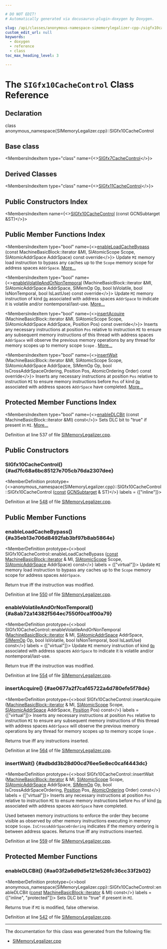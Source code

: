 ```yaml
---

# DO NOT EDIT!
# Automatically generated via docusaurus-plugin-doxygen by Doxygen.

slug: /api/classes/anonymous-namespace-simemorylegalizer-cpp-/sigfx10cachecontrol
custom_edit_url: null
keywords:
  - doxygen
  - reference
  - class
toc_max_heading_level: 3

---
```





# The `SIGfx10CacheControl` Class Reference

<DoxygenPage pluginConfig={pluginConfig}>



## Declaration

<CodeBlock>class anonymous_namespace{SIMemoryLegalizer.cpp}::SIGfx10CacheControl</CodeBlock>

## Base class

<MembersIndex>

<MembersIndexItem
  type="class"
  name={<><a href="/docs/api/classes/anonymous-namespace-simemorylegalizer-cpp-/sigfx7cachecontrol">SIGfx7CacheControl</a></>}>
</MembersIndexItem>

</MembersIndex>

## Derived Classes

<MembersIndex>

<MembersIndexItem
  type="class"
  name={<><a href="/docs/api/classes/anonymous-namespace-simemorylegalizer-cpp-/sigfx11cachecontrol">SIGfx11CacheControl</a></>}>
</MembersIndexItem>

</MembersIndex>

## Public Constructors Index

<MembersIndex>

<MembersIndexItem
  name={<><a href="#ad7fc68a6bc85127e705cb76da2307dee">SIGfx10CacheControl</a> (const GCNSubtarget &amp;ST)</>}>
</MembersIndexItem>

</MembersIndex>

## Public Member Functions Index

<MembersIndex>

<MembersIndexItem
  type="bool"
  name={<><a href="#a35eb13e706d8492fab3bf97b8ab5864e">enableLoadCacheBypass</a> (const MachineBasicBlock::iterator &amp;MI, SIAtomicScope Scope, SIAtomicAddrSpace AddrSpace) const override</>}>
Update <code>MI</code> memory load instruction to bypass any caches up to the <code>Scope</code> memory scope for address spaces <code>AddrSpace</code>. <a href="#a35eb13e706d8492fab3bf97b8ab5864e">More...</a>
</MembersIndexItem>

<MembersIndexItem
  type="bool"
  name={<><a href="#a8ab72a14382f564ec7550f0ca1f00a79">enableVolatileAndOrNonTemporal</a> (MachineBasicBlock::iterator &amp;MI, SIAtomicAddrSpace AddrSpace, SIMemOp Op, bool IsVolatile, bool IsNonTemporal, bool IsLastUse) const override</>}>
Update <code>MI</code> memory instruction of kind <code><a href="/docs/api/namespaces/llvm/#ab471937b9a227e70c7fe8bd9604014d6">Op</a></code> associated with address spaces <code>AddrSpace</code> to indicate it is volatile and/or nontemporal/last-use. <a href="#a8ab72a14382f564ec7550f0ca1f00a79">More...</a>
</MembersIndexItem>

<MembersIndexItem
  type="bool"
  name={<><a href="#ae0677a2f7caf45722a4d780efe5f78de">insertAcquire</a> (MachineBasicBlock::iterator &amp;MI, SIAtomicScope Scope, SIAtomicAddrSpace AddrSpace, Position Pos) const override</>}>
Inserts any necessary instructions at position <code>Pos</code> relative to instruction <code>MI</code> to ensure any subsequent memory instructions of this thread with address spaces <code>AddrSpace</code> will observe the previous memory operations by any thread for memory scopes up to memory scope <code>Scope</code> . <a href="#ae0677a2f7caf45722a4d780efe5f78de">More...</a>
</MembersIndexItem>

<MembersIndexItem
  type="bool"
  name={<><a href="#adbdd3b28d00cd76ee5e8ec0caf4443dc">insertWait</a> (MachineBasicBlock::iterator &amp;MI, SIAtomicScope Scope, SIAtomicAddrSpace AddrSpace, SIMemOp Op, bool IsCrossAddrSpaceOrdering, Position Pos, AtomicOrdering Order) const override</>}>
Inserts any necessary instructions at position <code>Pos</code> relative to instruction <code>MI</code> to ensure memory instructions before <code>Pos</code> of kind <code><a href="/docs/api/namespaces/llvm/#ab471937b9a227e70c7fe8bd9604014d6">Op</a></code> associated with address spaces <code>AddrSpace</code> have completed. <a href="#adbdd3b28d00cd76ee5e8ec0caf4443dc">More...</a>
</MembersIndexItem>

</MembersIndex>

## Protected Member Functions Index

<MembersIndex>

<MembersIndexItem
  type="bool"
  name={<><a href="#aa03f2a6d9d5e121e526fc36cc33f2b02">enableDLCBit</a> (const MachineBasicBlock::iterator &amp;MI) const</>}>
Sets DLC bit to &quot;true&quot; if present in <code>MI</code>. <a href="#aa03f2a6d9d5e121e526fc36cc33f2b02">More...</a>
</MembersIndexItem>

</MembersIndex>


Definition at line 537 of file <a href="/docs/api/files/lib/lib/target/lib/target/amdgpu/simemorylegalizer-cpp">SIMemoryLegalizer.cpp</a>.

<SectionDefinition>

## Public Constructors

### SIGfx10CacheControl() {#ad7fc68a6bc85127e705cb76da2307dee}

<MemberDefinition
  prototype={<>anonymous&#95;namespace&#123;SIMemoryLegalizer.cpp&#125;::SIGfx10CacheControl::SIGfx10CacheControl (<a href="/docs/api/files/lib/lib/target/lib/target/aarch64/aarch64promoteconstant-cpp/#a90f8350fecae261c25be85d38b451bff">const</a> <a href="/docs/api/classes/llvm/gcnsubtarget">GCNSubtarget</a> &amp; ST)</>}
  labels = {["inline"]}>

Definition at line <a href="/docs/api/files/lib/lib/target/lib/target/amdgpu/simemorylegalizer-cpp/#l00548">548</a> of file <a href="/docs/api/files/lib/lib/target/lib/target/amdgpu/simemorylegalizer-cpp">SIMemoryLegalizer.cpp</a>.
</MemberDefinition>

</SectionDefinition>

<SectionDefinition>

## Public Member Functions

### enableLoadCacheBypass() {#a35eb13e706d8492fab3bf97b8ab5864e}

<MemberDefinition
  prototype={<>bool SIGfx10CacheControl::enableLoadCacheBypass (<a href="/docs/api/files/lib/lib/target/lib/target/aarch64/aarch64promoteconstant-cpp/#a90f8350fecae261c25be85d38b451bff">const</a> <a href="/docs/api/classes/llvm/machinebasicblock/#ae34c996b58df9b9ce6695a0c8b70c533">MachineBasicBlock::iterator</a> &amp; MI, <a href="/docs/api/namespaces/anonymous-simemorylegalizer-cpp-/#a3a7d6d0a72ccf09bee528f6baa0bf974">SIAtomicScope</a> Scope, <a href="/docs/api/namespaces/anonymous-simemorylegalizer-cpp-/#a468bcaf55f58682520bae3261b54cc95">SIAtomicAddrSpace</a> AddrSpace) const</>}
  labels = {["virtual"]}>
Update <code>MI</code> memory load instruction to bypass any caches up to the <code>Scope</code> memory scope for address spaces <code>AddrSpace</code>.

Return true iff the instruction was modified.

Definition at line <a href="/docs/api/files/lib/lib/target/lib/target/amdgpu/simemorylegalizer-cpp/#l00550">550</a> of file <a href="/docs/api/files/lib/lib/target/lib/target/amdgpu/simemorylegalizer-cpp">SIMemoryLegalizer.cpp</a>.
</MemberDefinition>

### enableVolatileAndOrNonTemporal() {#a8ab72a14382f564ec7550f0ca1f00a79}

<MemberDefinition
  prototype={<>bool SIGfx10CacheControl::enableVolatileAndOrNonTemporal (<a href="/docs/api/classes/llvm/machinebasicblock/#ae34c996b58df9b9ce6695a0c8b70c533">MachineBasicBlock::iterator</a> &amp; MI, <a href="/docs/api/namespaces/anonymous-simemorylegalizer-cpp-/#a468bcaf55f58682520bae3261b54cc95">SIAtomicAddrSpace</a> AddrSpace, <a href="/docs/api/namespaces/anonymous-simemorylegalizer-cpp-/#a7d1379b61882d548830c6e5b216942a9">SIMemOp</a> Op, bool IsVolatile, bool IsNonTemporal, bool IsLastUse) const</>}
  labels = {["virtual"]}>
Update <code>MI</code> memory instruction of kind <code><a href="/docs/api/namespaces/llvm/#ab471937b9a227e70c7fe8bd9604014d6">Op</a></code> associated with address spaces <code>AddrSpace</code> to indicate it is volatile and/or nontemporal/last-use.

Return true iff the instruction was modified.

Definition at line <a href="/docs/api/files/lib/lib/target/lib/target/amdgpu/simemorylegalizer-cpp/#l00554">554</a> of file <a href="/docs/api/files/lib/lib/target/lib/target/amdgpu/simemorylegalizer-cpp">SIMemoryLegalizer.cpp</a>.
</MemberDefinition>

### insertAcquire() {#ae0677a2f7caf45722a4d780efe5f78de}

<MemberDefinition
  prototype={<>bool SIGfx10CacheControl::insertAcquire (<a href="/docs/api/classes/llvm/machinebasicblock/#ae34c996b58df9b9ce6695a0c8b70c533">MachineBasicBlock::iterator</a> &amp; MI, <a href="/docs/api/namespaces/anonymous-simemorylegalizer-cpp-/#a3a7d6d0a72ccf09bee528f6baa0bf974">SIAtomicScope</a> Scope, <a href="/docs/api/namespaces/anonymous-simemorylegalizer-cpp-/#a468bcaf55f58682520bae3261b54cc95">SIAtomicAddrSpace</a> AddrSpace, <a href="/docs/api/namespaces/anonymous-simemorylegalizer-cpp-/#a9e7ad3c4e4254ff96b3ddbd4a6515dc2">Position</a> Pos) const</>}
  labels = {["virtual"]}>
Inserts any necessary instructions at position <code>Pos</code> relative to instruction <code>MI</code> to ensure any subsequent memory instructions of this thread with address spaces <code>AddrSpace</code> will observe the previous memory operations by any thread for memory scopes up to memory scope <code>Scope</code> .

Returns true iff any instructions inserted.

Definition at line <a href="/docs/api/files/lib/lib/target/lib/target/amdgpu/simemorylegalizer-cpp/#l00564">564</a> of file <a href="/docs/api/files/lib/lib/target/lib/target/amdgpu/simemorylegalizer-cpp">SIMemoryLegalizer.cpp</a>.
</MemberDefinition>

### insertWait() {#adbdd3b28d00cd76ee5e8ec0caf4443dc}

<MemberDefinition
  prototype={<>bool SIGfx10CacheControl::insertWait (<a href="/docs/api/classes/llvm/machinebasicblock/#ae34c996b58df9b9ce6695a0c8b70c533">MachineBasicBlock::iterator</a> &amp; MI, <a href="/docs/api/namespaces/anonymous-simemorylegalizer-cpp-/#a3a7d6d0a72ccf09bee528f6baa0bf974">SIAtomicScope</a> Scope, <a href="/docs/api/namespaces/anonymous-simemorylegalizer-cpp-/#a468bcaf55f58682520bae3261b54cc95">SIAtomicAddrSpace</a> AddrSpace, <a href="/docs/api/namespaces/anonymous-simemorylegalizer-cpp-/#a7d1379b61882d548830c6e5b216942a9">SIMemOp</a> Op, bool IsCrossAddrSpaceOrdering, <a href="/docs/api/namespaces/anonymous-simemorylegalizer-cpp-/#a9e7ad3c4e4254ff96b3ddbd4a6515dc2">Position</a> Pos, <a href="/docs/api/namespaces/llvm/#a9bccbe67aaab722783ca4e7c504aaaa7">AtomicOrdering</a> Order) const</>}
  labels = {["virtual"]}>
Inserts any necessary instructions at position <code>Pos</code> relative to instruction <code>MI</code> to ensure memory instructions before <code>Pos</code> of kind <code><a href="/docs/api/namespaces/llvm/#ab471937b9a227e70c7fe8bd9604014d6">Op</a></code> associated with address spaces <code>AddrSpace</code> have completed.

Used between memory instructions to enforce the order they become visible as observed by other memory instructions executing in memory scope <code>Scope</code>. <code>IsCrossAddrSpaceOrdering</code> indicates if the memory ordering is between address spaces. Returns true iff any instructions inserted.

Definition at line <a href="/docs/api/files/lib/lib/target/lib/target/amdgpu/simemorylegalizer-cpp/#l00559">559</a> of file <a href="/docs/api/files/lib/lib/target/lib/target/amdgpu/simemorylegalizer-cpp">SIMemoryLegalizer.cpp</a>.
</MemberDefinition>

</SectionDefinition>

<SectionDefinition>

## Protected Member Functions

### enableDLCBit() {#aa03f2a6d9d5e121e526fc36cc33f2b02}

<MemberDefinition
  prototype={<>bool anonymous&#95;namespace&#123;SIMemoryLegalizer.cpp&#125;::SIGfx10CacheControl::enableDLCBit (<a href="/docs/api/files/lib/lib/target/lib/target/aarch64/aarch64promoteconstant-cpp/#a90f8350fecae261c25be85d38b451bff">const</a> <a href="/docs/api/classes/llvm/machinebasicblock/#ae34c996b58df9b9ce6695a0c8b70c533">MachineBasicBlock::iterator</a> &amp; MI) const</>}
  labels = {["inline", "protected"]}>
Sets DLC bit to &quot;true&quot; if present in <code>MI</code>.

Returns true if <code>MI</code> is modified, false otherwise.

Definition at line <a href="/docs/api/files/lib/lib/target/lib/target/amdgpu/simemorylegalizer-cpp/#l00542">542</a> of file <a href="/docs/api/files/lib/lib/target/lib/target/amdgpu/simemorylegalizer-cpp">SIMemoryLegalizer.cpp</a>.
</MemberDefinition>

</SectionDefinition>

<hr/>

The documentation for this class was generated from the following file:

<ul>
<li><a href="/docs/api/files/lib/lib/target/lib/target/amdgpu/simemorylegalizer-cpp">SIMemoryLegalizer.cpp</a></li>
</ul>

</DoxygenPage>
